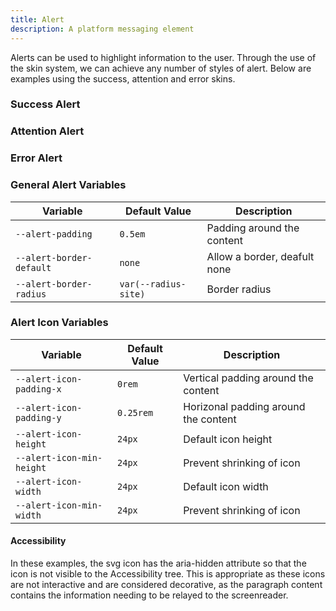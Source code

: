```yaml
---
title: Alert
description: A platform messaging element
---
```



Alerts can be used to highlight information to the user. Through the use of the skin system, we can achieve any number of styles of alert. Below are examples using the success, attention and error skins.

### Success Alert

<ShowComponent>
  <SuccessAlert />
</ShowComponent>

### Attention Alert

<ShowComponent>
  <InfoAlert />
</ShowComponent>

### Error Alert

<ShowComponent>
  <ErrorAlert />
</ShowComponent>

### General Alert Variables

| Variable                 | Default Value        | Description                  |
| ------------------------ | -------------------- | ---------------------------- |
| `--alert-padding`        | `0.5em`              | Padding around the content   |
| `--alert-border-default` | `none`               | Allow a border, deafult none |
| `--alert-border-radius`  | `var(--radius-site)` | Border radius                |

### Alert Icon Variables

| Variable                  | Default Value | Description                          |
| ------------------------- | ------------- | ------------------------------------ |
| `--alert-icon-padding-x`  | `0rem`        | Vertical padding around the content  |
| `--alert-icon-padding-y`  | `0.25rem`     | Horizonal padding around the content |
| `--alert-icon-height`     | `24px`        | Default icon height                  |
| `--alert-icon-min-height` | `24px`        | Prevent shrinking of icon            |
| `--alert-icon-width`      | `24px`        | Default icon width                   |
| `--alert-icon-min-width`  | `24px`        | Prevent shrinking of icon            |

#### Accessibility

In these examples, the svg icon has the aria-hidden attribute so that the icon is not visible to the Accessibility tree. This is appropriate as these icons are not interactive and are considered decorative, as the paragraph content contains the information needing to be relayed to the screenreader.
